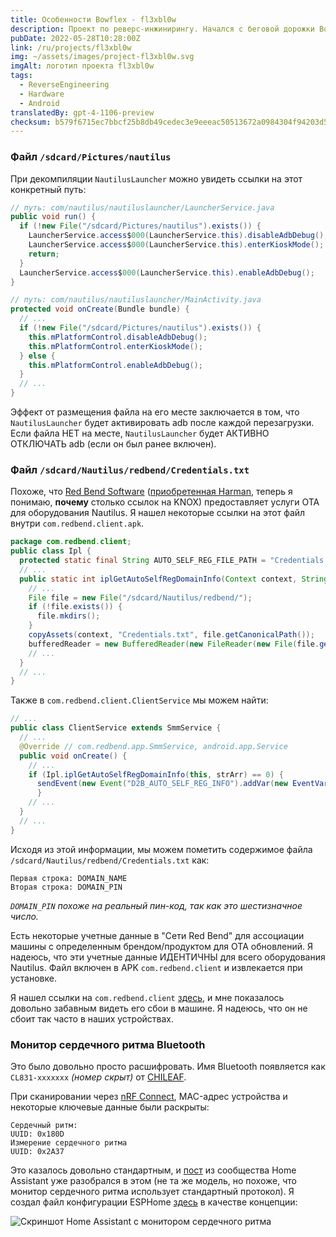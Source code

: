 ```yaml
---
title: Особенности Bowflex - fl3xbl0w
description: Проект по реверс-инжинирингу. Начался с беговой дорожки Bowflex Treadmill 22, но в итоге был обобщен для любого Android-устройства, продаваемого компанией Nautilus Inc. (Nautilus, Bowflex, Schwinn).
pubDate: 2022-05-28T10:28:00Z
link: /ru/projects/fl3xbl0w
img: ~/assets/images/project-fl3xbl0w.svg
imgAlt: логотип проекта fl3xbl0w
tags:
  - ReverseEngineering
  - Hardware
  - Android
translatedBy: gpt-4-1106-preview
checksum: b579f6715ec7bbcf25b8db49cedec3e9eeeac50513672a0984304f94203d593a
---
```



### Файл `/sdcard/Pictures/nautilus`

При декомпиляции `NautilusLauncher` можно увидеть ссылки на этот конкретный путь:

```java
// путь: com/nautilus/nautiluslauncher/LauncherService.java
public void run() {
  if (!new File("/sdcard/Pictures/nautilus").exists()) {
    LauncherService.access$000(LauncherService.this).disableAdbDebug();
    LauncherService.access$000(LauncherService.this).enterKioskMode();
    return;
  }
  LauncherService.access$000(LauncherService.this).enableAdbDebug();
}
```

```java
// путь: com/nautilus/nautiluslauncher/MainActivity.java
protected void onCreate(Bundle bundle) {
  // ...
  if (!new File("/sdcard/Pictures/nautilus").exists()) {
    this.mPlatformControl.disableAdbDebug();
    this.mPlatformControl.enterKioskMode();
  } else {
    this.mPlatformControl.enableAdbDebug();
  }
  // ...
}
```

Эффект от размещения файла на его месте заключается в том, что `NautilusLauncher` будет активировать adb после каждой перезагрузки. Если файла НЕТ на месте, `NautilusLauncher` будет АКТИВНО ОТКЛЮЧАТЬ adb (если он был ранее включен).

### Файл `/sdcard/Nautilus/redbend/Credentials.txt`

Похоже, что [Red Bend Software](https://en.wikipedia.org/wiki/Red_Bend_Software) ([приобретенная Harman](https://news.harman.com/releases/harman-completes-acquisition-of-redbend), теперь я понимаю, **почему** столько ссылок на KNOX) предоставляет услуги OTA для оборудования Nautilus. Я нашел некоторые ссылки на этот файл внутри `com.redbend.client.apk`.

```java
package com.redbend.client;
public class Ipl {
  protected static final String AUTO_SELF_REG_FILE_PATH = "Credentials.txt";
  // ...
  public static int iplGetAutoSelfRegDomainInfo(Context context, String[] strArr) {
    // ...
    File file = new File("/sdcard/Nautilus/redbend/");
    if (!file.exists()) {
      file.mkdirs();
    }
    copyAssets(context, "Credentials.txt", file.getCanonicalPath());
    bufferedReader = new BufferedReader(new FileReader(new File(file.getAbsoluteFile(), "Credentials.txt")));
    // ...
  }
  // ...
}
```

Также в `com.redbend.client.ClientService` мы можем найти:

```java
// ...
public class ClientService extends SmmService {
  // ...
  @Override // com.redbend.app.SmmService, android.app.Service
  public void onCreate() {
    // ...
    if (Ipl.iplGetAutoSelfRegDomainInfo(this, strArr) == 0) {
      sendEvent(new Event("D2B_AUTO_SELF_REG_INFO").addVar(new EventVar("DMA_VAR_AUTO_SELF_REG_DOMAIN_NAME", strArr[0])).addVar(new EventVar("DMA_VAR_AUTO_SELF_REG_DOMAIN_PIN", strArr[1])));
      }
    // ...
  }
  // ...
}
```

Исходя из этой информации, мы можем пометить содержимое файла `/sdcard/Nautilus/redbend/Credentials.txt` как:

```
Первая строка: DOMAIN_NAME
Вторая строка: DOMAIN_PIN
```

_`DOMAIN_PIN` похоже на реальный пин-код, так как это шестизначное число._

Есть некоторые учетные данные в "Сети Red Bend" для ассоциации машины с определенным брендом/продуктом для OTA обновлений. Я надеюсь, что эти учетные данные ИДЕНТИЧНЫ для всего оборудования Nautilus. Файл включен в APK `com.redbend.client` и извлекается при установке.

Я нашел ссылки на `com.redbend.client` [здесь](https://www.mdxers.org/threads/com-redbend-clent-has-stopped.175897/), и мне показалось довольно забавным видеть его сбои в машине. Я надеюсь, что он не сбоит так часто в наших устройствах.

### Монитор сердечного ритма Bluetooth

Это было довольно просто расшифровать. Имя Bluetooth появляется как `CL831-xxxxxxx` _(номер скрыт)_ от [CHILEAF](https://www.chileaf.com/copy-cl830-health-monitor-armband-heart-rate-monitor-product/).

При сканировании через [nRF Connect](https://www.nordicsemi.com/Products/Development-tools/nRF-Connect-for-mobile), MAC-адрес устройства и некоторые ключевые данные были раскрыты:

```
Сердечный ритм:
UUID: 0x180D
Измерение сердечного ритма
UUID: 0x2A37
```

Это казалось довольно стандартным, и [пост](https://community.home-assistant.io/t/ble-heartrate-monitor/300354/39) из сообщества Home Assistant уже разобрался в этом (не та же модель, но похоже, что монитор сердечного ритма использует стандартный протокол). Я создал файл конфигурации ESPHome [здесь](https://github.com/barrenechea/esphome-config-files/blob/master/bowflex-hr-monitor.yaml) в качестве концепции:

<Image
  src={HomeAssistantSensor}
  alt="Скриншот Home Assistant с монитором сердечного ритма"
  format="webp"
/>
